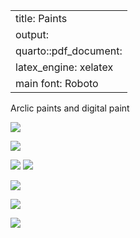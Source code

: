 
---
title: Paints
output:
  quarto::pdf_document:
    latex_engine: xelatex
    main font: Roboto
---


Arclic paints and digital paint

::: {layout-nrow=3}
![](paint/art1.png){fig-align="middle"}

![](paint/art2.png){fig-align="middle"}

![](paint/art3.png){fig-align="middle"}
![](paint/art4.png){fig-align="middle"}

![](paint/art6.png){fig-align="middle"}

![](paint/art7.png){fig-align="middle"}

![](paint/art5.png){fig-align="middle"}

:::




